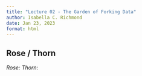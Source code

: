 ```yaml
---
title: "Lecture 02 - The Garden of Forking Data"
author: Isabella C. Richmond
date: Jan 23, 2023
format: html
---
```


## Rose / Thorn

*Rose:* 
*Thorn:* 
